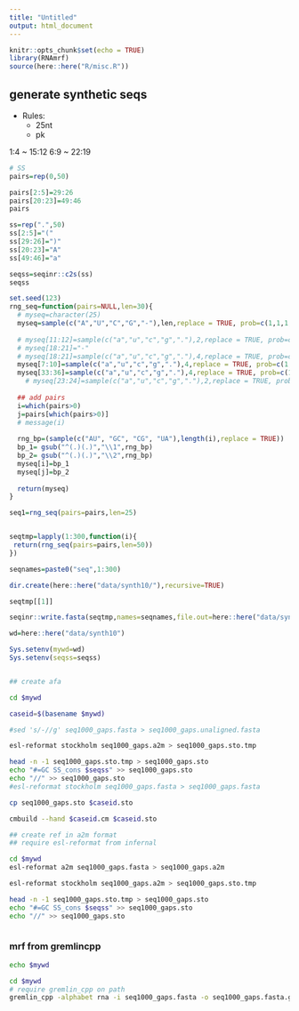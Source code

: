 ```yaml
---
title: "Untitled"
output: html_document
---
```


```r
knitr::opts_chunk$set(echo = TRUE)
library(RNAmrf)
source(here::here("R/misc.R"))
```

## generate synthetic seqs

- Rules:
    - 25nt
    - pk

1:4 ~ 15:12
6:9 ~ 22:19

```r
# SS
pairs=rep(0,50)

pairs[2:5]=29:26
pairs[20:23]=49:46
pairs

ss=rep(".",50)
ss[2:5]="("
ss[29:26]=")"
ss[20:23]="A"
ss[49:46]="a"

seqss=seqinr::c2s(ss)
seqss
```


```r

set.seed(123)
rng_seq=function(pairs=NULL,len=30){
  # myseq=character(25)
  myseq=sample(c("A","U","C","G","-"),len,replace = TRUE, prob=c(1,1,1,1,0.5))
  
  # myseq[11:12]=sample(c("a","u","c","g","."),2,replace = TRUE, prob=c(1,1,1,1,1))
  # myseq[18:21]="-"
  # myseq[18:21]=sample(c("a","u","c","g","."),4,replace = TRUE, prob=c(1,1,1,1,3))
  myseq[7:10]=sample(c("a","u","c","g","."),4,replace = TRUE, prob=c(1,1,1,1,3))
  myseq[33:36]=sample(c("a","u","c","g","."),4,replace = TRUE, prob=c(1,1,1,1,3))  
    # myseq[23:24]=sample(c("a","u","c","g","."),2,replace = TRUE, prob=c(1,1,1,1,3))  
  
  ## add pairs
  i=which(pairs>0)
  j=pairs[which(pairs>0)]
  # message(i)
  
  rng_bp=(sample(c("AU", "GC", "CG", "UA"),length(i),replace = TRUE))
  bp_1= gsub("^(.)(.)","\\1",rng_bp)
  bp_2= gsub("^(.)(.)","\\2",rng_bp)
  myseq[i]=bp_1
  myseq[j]=bp_2
  
  return(myseq)
}

seq1=rng_seq(pairs=pairs,len=25)


seqtmp=lapply(1:300,function(i){
 return(rng_seq(pairs=pairs,len=50)) 
})

seqnames=paste0("seq",1:300)

dir.create(here::here("data/synth10/"),recursive=TRUE)

seqtmp[[1]]

seqinr::write.fasta(seqtmp,names=seqnames,file.out=here::here("data/synth10/seq1000_gaps.a2m"))

wd=here::here("data/synth10")

Sys.setenv(mywd=wd)
Sys.setenv(seqss=seqss)
```


```r

```

```bash
## create afa

cd $mywd

caseid=$(basename $mywd)

#sed 's/-//g' seq1000_gaps.fasta > seq1000_gaps.unaligned.fasta

esl-reformat stockholm seq1000_gaps.a2m > seq1000_gaps.sto.tmp

head -n -1 seq1000_gaps.sto.tmp > seq1000_gaps.sto
echo "#=GC SS_cons $seqss" >> seq1000_gaps.sto
echo "//" >> seq1000_gaps.sto
#esl-reformat stockholm seq1000_gaps.fasta > seq1000_gaps.fasta

cp seq1000_gaps.sto $caseid.sto

cmbuild --hand $caseid.cm $caseid.sto

```



```bash
## create ref in a2m format
## require esl-reformat from infernal

cd $mywd
esl-reformat a2m seq1000_gaps.fasta > seq1000_gaps.a2m

esl-reformat stockholm seq1000_gaps.a2m > seq1000_gaps.sto.tmp

head -n -1 seq1000_gaps.sto.tmp > seq1000_gaps.sto
echo "#=GC SS_cons $seqss" >> seq1000_gaps.sto
echo "//" >> seq1000_gaps.sto



```


### mrf from gremlincpp



```bash

echo $mywd

cd $mywd
# require gremlin_cpp on path
gremlin_cpp -alphabet rna -i seq1000_gaps.fasta -o seq1000_gaps.fasta.gremlincpp -gap_cutoff 1.0 -mrf_o seq1000_gaps.mrf -gap_cutoff 1.0 > seq1000_gaps.fasta.gremlin.log

```

